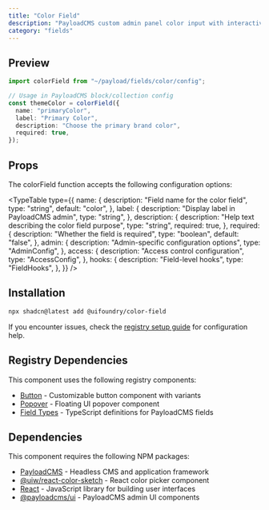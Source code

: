 ```yaml
---
title: "Color Field"
description: "PayloadCMS custom admin panel color input with interactive color picker"
category: "fields"
---
```


## Preview

```typescript
import colorField from "~/payload/fields/color/config";

// Usage in PayloadCMS block/collection config
const themeColor = colorField({
  name: "primaryColor",
  label: "Primary Color",
  description: "Choose the primary brand color",
  required: true,
});
```

## Props

The colorField function accepts the following configuration options:

<TypeTable
  type={{
    name: {
      description: "Field name for the color field",
      type: "string",
      default: "color",
    },
    label: {
      description: "Display label in PayloadCMS admin",
      type: "string",
    },
    description: {
      description: "Help text describing the color field purpose",
      type: "string",
      required: true,
    },
    required: {
      description: "Whether the field is required",
      type: "boolean",
      default: "false",
    },
    admin: {
      description: "Admin-specific configuration options",
      type: "AdminConfig",
    },
    access: {
      description: "Access control configuration",
      type: "AccessConfig",
    },
    hooks: {
      description: "Field-level hooks",
      type: "FieldHooks",
    },
  }}
/>

## Installation

```bash
npx shadcn@latest add @uifoundry/color-field
```

If you encounter issues, check the [registry setup guide](/docs/guides/registry-setup) for configuration help.

## Registry Dependencies

This component uses the following registry components:

- [Button](/docs/ui/button) - Customizable button component with variants
- [Popover](/docs/ui/popover) - Floating UI popover component
- [Field Types](/docs/lib/field-types) - TypeScript definitions for PayloadCMS fields

## Dependencies

This component requires the following NPM packages:

- [PayloadCMS](https://github.com/payloadcms/payload) - Headless CMS and application framework
- [@uiw/react-color-sketch](https://github.com/uiwjs/react-color) - React color picker component
- [React](https://github.com/facebook/react) - JavaScript library for building user interfaces
- [@payloadcms/ui](https://github.com/payloadcms/payload/tree/main/packages/ui) - PayloadCMS admin UI components
